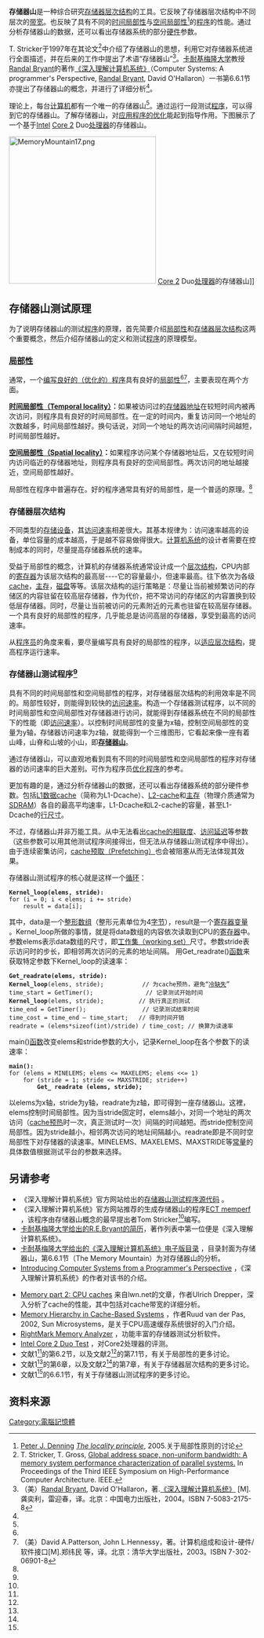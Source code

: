 {{original research|time=2016-04-10T16:27:04+00:00}}
{{Link style|time=2015-12-11T10:00:17+00:00}}
'''存储器山'''是一种综合研究[[記憶體階層|存储器层次结构]]的工具。它反映了存储器层次结构中不同层次的[[:en:Bandwidth_(computing)|带宽]]。也反映了具有不同的[[:en:Locality_of_reference|时间局部性]]与[[:en:Locality_of_reference|空间局部性]]<ref>[[Peter_J._Denning|Peter J. Denning]] ''[http://portal.acm.org/citation.cfm?id=1070856&coll=&dl=ACM&CFID=15151515&CFTOKEN=6184618 The locality principle]'', 2005.关于局部性原则的讨论</ref>的[[程序|程序]]的性能。通过分析存储器山的数据，还可以看出存储器系统的部分[[硬件|硬件]]参数。

T. Stricker于1997年在其论文<ref name="stricker">T. Stricker, T. Gross, [http://citeseerx.ist.psu.edu/viewdoc/summary?doi=10.1.1.43.2608 Global address space, non-uniform bandwidth: A memory system performance characterization of parallel systems.] {{Wayback|url=http://citeseerx.ist.psu.edu/viewdoc/summary?doi=10.1.1.43.2608 |date=20160305194720 }} In Proceedings of the Third IEEE Symposium on High-Performance Computer Architecture. IEEE.</ref>中介绍了存储器山的思想，利用它对存储器系统进行全面描述，并在后来的工作中提出了术语“存储器山”<ref name="csapp">（美）[[:en:Randal_Bryant|Randal Bryant]], David O'Hallaron，著.[http://csapp.cs.cmu.edu/ 《深入理解计算机系统》] {{Wayback|url=http://csapp.cs.cmu.edu/ |date=20070806075942 }}[M].龚奕利，雷迎春，译。北京：中国电力出版社，2004。ISBN 7-5083-2175-8</ref>。[[卡耐基梅隆大学|卡耐基梅隆大学]]教授[[:en:Randal_Bryant|Randal Bryant]]的著作[http://csapp.cs.cmu.edu/ 《深入理解计算机系统》]{{Wayback|url=http://csapp.cs.cmu.edu/ |date=20070806075942 }}（Computer Systems: A programmer's Perspective, [[:en:Randal_Bryant|Randal Bryant]], David O'Hallaron）一书第6.6.1节亦提出了存储器山的概念，并进行了详细分析<ref name="csapp"/>。

理论上，每台[[计算机|计算机]]都有一个唯一的存储器山<ref name="csapp"/>。通过运行一段测试[[程序|程序]]，可以得到它的存储器山。了解存储器山，对[[:en:Optimization_(computer_science)|应用程序的优化]]能起到指导作用。下图展示了一个基于[[Intel|Intel]] [[Core_2|Core 2]] Duo[[CPU|处理器]]的存储器山。

[[File:MemoryMountain17.png|300px]] [[Core_2|Core 2]] Duo[[CPU|处理器]]的存储器山]]

== 存储器山测试原理 ==
为了说明存储器山的测试[[程序|程序]]的原理，首先简要介绍[[:en:Locality_of_reference|局部性]]和[[:en:Memory_hierarchy|存储器层次结构]]这两个重要概念，然后介绍存储器山的定义和测试[[程序|程序]]的原理模型。

=== [[:en:Locality_of_reference|局部性]] ===
通常，一个[[:en:Optimization_(computer_science)|编写良好的（优化的）]][[程序|程序]]具有良好的[[:en:Locality_of_reference|局部性]]<ref name="csapp"/><ref name="cod">（美）David A.Patterson, John L.Hennessy，著。计算机组成和设计-硬件/软件接口[M].郑纬民 等，译。北京：清华大学出版社，2003。ISBN 7-302-06901-8</ref>，主要表现在两个方面。

'''[[:en:Locality_of_reference#Locality_of_reference|时间局部性（Temporal locality）]]：'''如果被访问过的[[:en:Memory_address|存储器地址]]在较短时间内被再次访问，则程序具有良好的时间局部性。在一定的时间内，重复访问同一个地址的次数越多，时间局部性越好。换句话说，对同一个地址的两次访问间隔时间越短，时间局部性越好。

'''[[:en:Locality_of_reference#Locality_of_reference|空间局部性（Spatial locality）]]：'''如果程序访问某个存储器地址后，又在较短时间内访问临近的存储器地址，则程序具有良好的空间局部性。两次访问的地址越接近，空间局部性越好。

局部性在程序中普遍存在。好的程序通常具有好的局部性，是一个普适的原理。<ref name="csapp"/>

=== 存储器层次结构 ===
不同类型的[[:en:Computer_storage|存储设备]]，其[[:en:Bandwidth_(computing)|访问速率]]相差很大。其基本规律为：访问速率越高的设备，单位容量的成本越高，于是越不容易做得很大。[[:en:Computer_system|计算机系统]]的设计者需要在控制成本的同时，尽量提高存储器系统的速率。

受益于局部性的概念，计算机的存储器系统通常设计成一个[[:en:Memory_hierarchy|层次结构]]，CPU内部的[[:en:Processor_register|寄存器]]为该层次结构的最高层----它的容量最小，但速率最高。往下依次为各级[[:en:CPU_cache|cache]]，[[:en:Main_memory#Primary_storage|主存]]，[[:en:Hard_disk|磁盘]]等等。该层次结构的运行策略是：尽量让当前被频繁访问的存储区的内容驻留在较高层存储器，作为代价，把不常访问的存储区的内容置换到较低层存储器。同时，尽量让当前被访问的元素附近的元素也驻留在较高层存储器。一个具有良好的局部性的程序，几乎能总是访问高层的存储器，享受到最高的访问速率。

从[[程序员|程序员]]的角度来看，要尽量编写具有良好的局部性的程序，以[[:en:Locality_of_reference#Use_of_spatial_and_temporal_locality:_hierarchical_memory|适应层次结构]]，提高程序运行速率。

=== 存储器山测试程序<ref name="csapp"/> ===
具有不同的时间局部性和空间局部性的程序，对存储器层次结构的利用效率是不同的。局部性较好，则能得到较快的[[:en:Bandwidth_(computing)|访问速率]]。构造一个存储器测试程序，以不同的时间局部性和空间局部性对存储器进行访问，就能得到存储器系统在不同的局部性下的性能（即[[:en:Bandwidth_(computing)|访问速率]]）。以控制时间局部性的变量为x轴，控制空间局部性的变量为y轴，存储器访问速率为z轴，就能得到一个三维图形，它看起来像一座有着山峰，山脊和山坡的小山，即[[:File:MemoryMountain17.png|'''存储器山''']]。

通过存储器山，可以直观地看到具有不同的时间局部性和空间局部性的程序对存储器的访问速率的巨大差别。可作为程序员[[:en:Optimization_(computer_science)|优化程序]]的参考。

更加有趣的是，通过分析存储器山的数据，还可以看出存储器系统的部分硬件参数。包括[[:en:CPU_cache|L1数据cache]]（简称为L1-Dcache）、[[:en:CPU_cache|L2-cache]]和[[:en:Main_memory#Primary_storage|主存]]（物理介质通常为[[:en:SDRAM|SDRAM]]）各自的最高平均速率，L1-Dcache和L2-cache的容量，甚至L1-Dcache的[[:en:CPU_cache#Structure|行尺寸]]。

不过，存储器山并非万能工具。从中无法看出[[:en:CPU_cache#Associativity|cache的相联度]]、[[:en:Memory_latency|访问延迟]]等参数（这些参数可以用其他测试程序间接得出，但无法从存储器山测试程序中得出）。由于连续密集访问，[[:en:Prefetching|cache预取（Prefetching）]]也会被阻塞从而无法体现其效果。

存储器山测试程序的核心就是这样一个[[:en:For_loop|循环]]：

 '''Kernel_loop(elems, stride):'''
 for (i = 0; i < elems; i += stride)
     result = data[i];

其中，data是一个[[:en:Integer_(computer_science)|整形]][[:en:Array|数组]]（整形元素单位为4[[:en:Byte|字节]]），result是一个[http://wiki.answers.com/Q/What_is_register_variable_in_c_language 寄存器变量] {{Wayback|url=http://wiki.answers.com/Q/What_is_register_variable_in_c_language |date=20120306182415 }}。Kernel_loop所做的事情，就是将data数组的内容依次读取到CPU的[[:en:Processor_register|寄存器]]中。参数elems表示data数组的尺寸，即[[:en:Working_set|工作集（working set）]]尺寸。参数stride表示访问时的步长，即相邻两次访问的元素的地址间隔。
用Get_readrate()[[:en:Subroutine|函数]]来获取特定参数下Kernel_loop的读速率：

 '''Get_readrate(elems, stride):'''
 '''Kernel_loop'''(elems, stride);           // 为cache预热，避免“[[:en:CPU_cache#Cache_misses|冷缺失]]”
 time_start = GetTimer();               // 记录测试开始时间
 '''Kernel_loop'''(elems, stride);          // 执行真正的测试
 time_end = GetTimer();                // 记录测试结束时间
 time_cost = time_end – time_start;   // 得到时间开销
 readrate = (elems*sizeof(int)/stride) / time_cost; // 换算为读速率

main()[[:en:Subroutine|函数]]改变elems和stride参数的大小，记录Kernel_loop在各个参数下的读速率：

 '''main():'''
 for (elems = MINELEMS; elems <= MAXELEMS; elems <<= 1)
     for (stride = 1; stride <= MAXSTRIDE; stride++)
         '''Get_ readrate (elems, stride);'''

以elems为x轴，stride为y轴，readrate为z轴，即可得到一座存储器山。这裡，elems控制时间局部性。因为当stride固定时，elems越小，对同一个地址的两次访问（[[:en:CPU_cache#Cache_misses|cache预热]]时一次，真正测试时一次）间隔的时间越短。而stride控制空间局部性。因为stride越小，相邻两次访问的地址间隔越小。readrate即是不同时空局部性下对存储器的读速率。MINELEMS、MAXELEMS、MAXSTRIDE等[[:en:Constant_(computer_science)#Constants|常量]]的具体数值根据测试平台的参数来选择。

== 另请参考 ==
*《深入理解计算机系统》官方网站给出的[http://csapp.cs.cmu.edu/public/mountain.tar 存储器山测试程序源代码] {{Wayback|url=http://csapp.cs.cmu.edu/public/mountain.tar |date=20190906145738 }}。
*《深入理解计算机系统》官方网站推荐的生成存储器山的程序[http://www.cs.inf.ethz.ch/cops/ECT/ ECT memperf] {{Wayback|url=http://www.cs.inf.ethz.ch/cops/ECT/ |date=20200630024944 }}，该程序由存储器山概念的最早提出者Tom Stricker<ref name="stricker"/>编写。
*[https://web.archive.org/web/20100607043204/http://www.cs.cmu.edu/%7Ebryant/vitae.ps 卡耐基梅隆大学给出的R.E.Bryant的简历]，著作列表中第一位便是《深入理解计算机系统》。
*[http://csapp.cs.cmu.edu/public/toc.pdf 卡耐基梅隆大学给出的《深入理解计算机系统》电子版目录] {{Wayback|url=http://csapp.cs.cmu.edu/public/toc.pdf |date=20170829010955 }}，目录封面为存储器山，第6.6.1节（The Memory Mountain）为对存储器山的分析。
*[http://csapp.cs.cmu.edu/public/ Introducing Computer Systems from a Programmer's Perspective] {{Wayback|url=http://csapp.cs.cmu.edu/public/ |date=20190911060811 }}，《深入理解计算机系统》的作者对该书的介绍。

*[http://lwn.net/Articles/252125/ Memory part 2: CPU caches] {{Wayback|url=http://lwn.net/Articles/252125/ |date=20210127001617 }}来自lwn.net的文章，作者Ulrich Drepper，深入分析了cache的性能，其中包括对cache带宽的详细分析。
*[http://www.sun.com/blueprints/1102/817-0742.pdf Memory Hierarchy in Cache-Based Systems] {{Wayback|url=http://www.sun.com/blueprints/1102/817-0742.pdf |date=20090915041601 }}，作者Ruud van der Pas, 2002, Sun Microsystems，是关于CPU高速缓存系统很好的入门介绍。
*[http://cpu.rightmark.org/products/rmma.shtml RightMark Memory Analyzer] {{Wayback|url=http://cpu.rightmark.org/products/rmma.shtml |date=20210219101900 }}，功能丰富的存储器测试分析软件。
*[http://www.behardware.com/articles/623-1/intel-core-2-duo-test.html Intel Core 2 Duo Test] {{Wayback|url=http://www.behardware.com/articles/623-1/intel-core-2-duo-test.html |date=20141224002134 }}，对Core2处理器的评测。
*文献1<ref name="csapp"/>的第6.2节，以及文献2<ref name="cod"/>的第7.1节，有关于局部性的更多讨论。
*文献1<ref name="csapp"/>的第6章，以及文献2<ref name="cod"/>的第7章，有关于存储器层次结构的更多讨论。
*文献1<ref name="csapp"/>的6.6.1节，有关于存储器山测试程序的更多讨论。

== 资料来源 ==
<references />

[[Category:電腦記憶體|Category:電腦記憶體]]